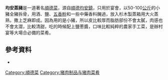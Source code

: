 
'''均安蒸豬'''是一道著名[[順德菜|順德菜]]，源自[[順德|順德]][[均安鎮|均安鎮]]，只用於宴會，以50-100[[公斤|公斤]]的小豬全豬拆骨，用酒、鹽、[[五香粉|五香粉]]和一些中藥香料醃過，放入杉木製蒸箱用大火蒸熟，撒上芝麻即成。因為用的是小豬，所以皮比較厚而脂肪部份不會太膩，肉感也不會太澀，比較清甜，吃的時候配上鹽蔥醬，口味比較純粹的農家手工菜，是辦村宴等大場合必備的菜肴。

== 參考資料 ==

* {{cite book |author=陳紀臨; 方曉嵐 |title=《巧手精工順德菜》 |pages=頁41 |year=2013 |publisher=萬里機構 |isbn=978-962-14-5112-5 }}

{{food-stub}}

[[Category:順德菜|Category:順德菜]]
[[Category:猪肉制品与猪肉菜肴|Category:猪肉制品与猪肉菜肴]]
